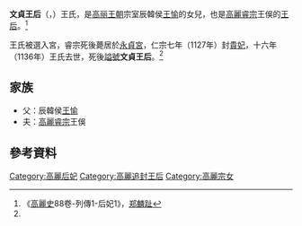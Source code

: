 '''文貞王后'''（{{lang|ko|정의왕후}}，{{bd|?||1136年|catIdx=Y}}）王氏，是[[高丽王朝|高丽王朝]]宗室辰韓侯[[王愉|王愉]]的女兒，也是[[高麗睿宗|高麗睿宗]]王俁的[[王后|王后]]。<ref name= "gls">《[[高麗史|高麗史]]88卷-列傳1-后妃1》，[[郑麟趾|郑麟趾]]</ref>

王氏被選入宮，睿宗死後薨居於[[永貞宮|永貞宮]]，仁宗七年（1127年）封[[貴妃|貴妃]]，十六年（1136年）王氏去世，死後[[謚號|謚號]]'''文貞王后'''。<ref name= "gls"/>

== 家族 ==
* 父：辰韓侯[[王愉|王愉]]
* 夫：[[高麗睿宗|高麗睿宗]]王俁

== 參考資料 ==
<div class="references-small">
<references></references>
</div>

{{高麗王后}}

[[Category:高麗后妃|Category:高麗后妃]]
[[Category:高麗追封王后|Category:高麗追封王后]]
[[Category:高麗宗女|Category:高麗宗女]]